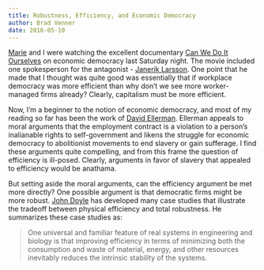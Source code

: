 ```yaml
---
title: Robustness, Efficiency, and Economic Democracy
author: Brad Venner
date: 2016-05-10
---
```


[Marie](www.rapidshift.net) and I were watching the excellent documentary [Can We Do It Ourselves](http://www.imdb.com/title/tt4842618/) on economic democracy last Saturday night.  The movie included one spokesperson for the antagonist - [Janerik Larsson](http://www.janeriklarsson.se/).  One point that he made that I thought was quite good was essentially that if workplace democracy was more efficient than why don't we see more worker-managed firms already?  Clearly, capitalism must be more efficient.

Now, I'm a beginner to the notion of economic democracy, and most of my reading so far has been the work of [David Ellerman](www.ellerman.org).  Ellerman appeals to moral arguments that the employment contract is a violation to a person's inalianable rights to self-government and likens the struggle for economic democracy to abolitionist movements to end slavery or gain sufferage.  I find these arguments quite compelling, and from this frame the question of efficiency is ill-posed.  Clearly, arguments in favor of slavery that appealed to efficiency would be anathama.

But setting aside the moral arguments, can the efficiency argument be met more directly?  One possible argument is that democratic firms might be more robust.  [John Doyle](https://rigorandrelevance.wordpress.com/author/doyleatcaltech/) has developed many case studies that illustrate the tradeoff between physical efficiency and total robustness.  He summarizes these case studies as:

> One  universal  and  familiar  feature  of  real  systems  in  engineering  and  biology  is  that  improving efficiency in terms of minimizing both the consumption and waste of material, energy, and other resources inevitably reduces the intrinsic stability of the systems.

